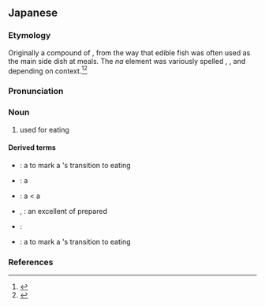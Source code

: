==Japanese==
{{ja-kanjitab|ま|な|yomi=k}}

===Etymology===
Originally a compound of {{compound|lang=ja|sort=まな|真|tr1=ma|t1=true|魚|tr2=na|t2=fish; side dish}}, from the way that edible fish was often used as the main side dish at meals.  The ''na'' element was variously spelled {{m|ja|菜|lit=vegetables}}, {{m|ja|魚|lit=fish}}, and {{m|ja|肴|lit=side dish}} depending on context.<ref name="KDJ">{{R:Kokugo Dai Jiten}}</ref><ref name="DJR">{{R:Daijirin}}</ref>

===Pronunciation===
{{ja-pron|yomi=k|まな|acc=1|acc_ref=SMK5}}

===Noun===
{{ja-noun|まな}}

# {{l|en|fish}} used for eating

====Derived terms====
{{der-top}}
* {{ja-r|真%魚の祝い|ま%な の いわい}}: a {{l|en|ceremony}} to mark a {{l|en|child}}'s transition to eating {{l|en|solid}} {{l|en|food}}
* {{ja-r|まな板|まないた}}: a {{l|en|cutting board}}
* {{ja-r|真%魚%鰹|ま%な%がつお}}: a {{l|en|harvest fish}}< a {{l|en|silver pomfret}}
* {{ja-r|真%魚%咋|ま%な%ぐい}}, {{ja-r|真%魚%食い|ま%な%ぐい}}: an excellent {{l|en|meal}} of prepared {{l|en|fish}}
* {{ja-r|真%魚%箸|ま%な%ばし}}: {{l|en|cooking}} {{l|en|chopsticks}}
* {{ja-r|真%魚 始|ま%な はじめ}}: a {{l|en|ceremony}} to mark a {{l|en|child}}'s transition to eating {{l|en|solid}} {{l|en|food}}
{{der-bottom}}

===References===
<references/>